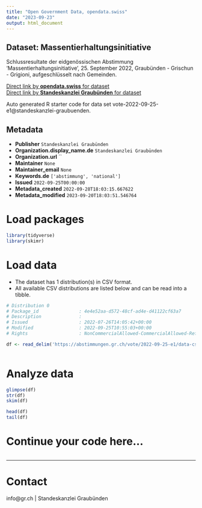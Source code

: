 ```yaml
---
title: "Open Government Data, opendata.swiss"
date: "2023-09-23"
output: html_document
---
```


## Dataset: Massentierhaltungsinitiative

Schlussresultate der eidgenössischen Abstimmung 'Massentierhaltungsinitiative', 25. September 2022, Graubünden - Grischun - Grigioni, aufgeschlüsselt nach Gemeinden.

[Direct link by **opendata.swiss** for dataset](https://opendata.swiss/de/dataset/massentierhaltungsinitiative)<br>
[Direct link by **Standeskanzlei Graubünden** for dataset](https://abstimmungen.gr.ch/vote/2022-09-25-e1/data)

Auto generated R starter code for data set vote-2022-09-25-e1@standeskanzlei-graubuenden.

## Metadata

- **Publisher** `Standeskanzlei Graubünden`
- **Organization.display_name.de** `Standeskanzlei Graubünden`
- **Organization.url** ``
- **Maintainer** `None`
- **Maintainer_email** `None`
- **Keywords.de** `['abstimmung', 'national']`
- **Issued** `2022-09-25T00:00:00`
- **Metadata_created** `2022-09-28T18:03:15.667622`
- **Metadata_modified** `2023-09-20T18:03:51.546764`


# Load packages

```r

library(tidyverse)
library(skimr)

```

# Load data

-   The dataset has 1 distribution(s) in CSV format.
-   All available CSV distributions are listed below and can be read into a tibble.

```r

# Distribution 0
# Package_id               : 4e4e52aa-d572-48cf-ad4e-d41122cf63a7
# Description              : 
# Issued                   : 2022-07-26T14:05:42+00:00
# Modified                 : 2022-09-25T10:55:03+00:00
# Rights                   : NonCommercialAllowed-CommercialAllowed-ReferenceRequired

df <- read_delim('https://abstimmungen.gr.ch/vote/2022-09-25-e1/data-csv')



```

# Analyze data

```r

glimpse(df)
str(df)
skim(df)

head(df)
tail(df)

```

# Continue your code here...

```r

```

------------------------------------------------------------------------

# Contact

info@gr.ch | Standeskanzlei Graubünden
